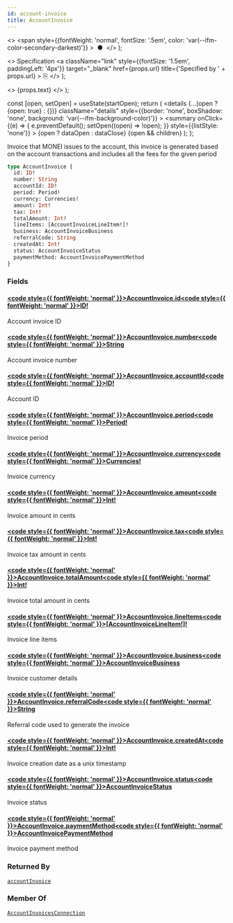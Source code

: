```yaml
---
id: account-invoice
title: AccountInvoice
---
```


  <>
    <span
      style={{fontWeight: 'normal', fontSize: '.5em', color: 'var(--ifm-color-secondary-darkest)'}}
    >
      &nbsp;●&nbsp;
    </span>
  </>
);

  <>
    Specification
    <a
      className="link"
      style={{fontSize: '1.5em', paddingLeft: '4px'}}
      target="_blank"
      href={props.url}
      title={'Specified by ' + props.url}
    >
      ⎘
    </a>
  </>
);

  <>
    <span className={props.class}>{props.text}</span>
  </>
);


  const [open, setOpen] = useState(startOpen);
  return (
    <details
      {...(open ? {open: true} : {})}
      className="details"
      style={{border: 'none', boxShadow: 'none', background: 'var(--ifm-background-color)'}}
    >
      <summary
        onClick={(e) => {
          e.preventDefault();
          setOpen((open) => !open);
        }}
        style={{listStyle: 'none'}}
      >
        {open ? dataOpen : dataClose}
      </summary>
      {open && children}
    </details>
  );
};

Invoice that MONEI issues to the account,
this invoice is generated based on the account transactions
and includes all the fees for the given period

```graphql
type AccountInvoice {
  id: ID!
  number: String
  accountId: ID!
  period: Period!
  currency: Currencies!
  amount: Int!
  tax: Int!
  totalAmount: Int!
  lineItems: [AccountInvoiceLineItem!]!
  business: AccountInvoiceBusiness
  referralCode: String
  createdAt: Int!
  status: AccountInvoiceStatus
  paymentMethod: AccountInvoicePaymentMethod
}
```

### Fields

#### [<code style={{ fontWeight: 'normal' }}>AccountInvoice.<b>id</b></code>](#)<Bullet />[<code style={{ fontWeight: 'normal' }}><b>ID!</b></code>](/docs/apis/graphql/types/scalars/id.mdx) <Badge class="badge badge--secondary badge--non_null" text="non-null"/> <Badge class="badge badge--secondary " text="scalar"/>

Account invoice ID

#### [<code style={{ fontWeight: 'normal' }}>AccountInvoice.<b>number</b></code>](#)<Bullet />[<code style={{ fontWeight: 'normal' }}><b>String</b></code>](/docs/apis/graphql/types/scalars/string.mdx) <Badge class="badge badge--secondary " text="scalar"/>

Account invoice number

#### [<code style={{ fontWeight: 'normal' }}>AccountInvoice.<b>accountId</b></code>](#)<Bullet />[<code style={{ fontWeight: 'normal' }}><b>ID!</b></code>](/docs/apis/graphql/types/scalars/id.mdx) <Badge class="badge badge--secondary badge--non_null" text="non-null"/> <Badge class="badge badge--secondary " text="scalar"/>

Account ID

#### [<code style={{ fontWeight: 'normal' }}>AccountInvoice.<b>period</b></code>](#)<Bullet />[<code style={{ fontWeight: 'normal' }}><b>Period!</b></code>](/docs/apis/graphql/types/objects/period.mdx) <Badge class="badge badge--secondary badge--non_null" text="non-null"/> <Badge class="badge badge--secondary " text="object"/>

Invoice period

#### [<code style={{ fontWeight: 'normal' }}>AccountInvoice.<b>currency</b></code>](#)<Bullet />[<code style={{ fontWeight: 'normal' }}><b>Currencies!</b></code>](/docs/apis/graphql/types/enums/currencies.mdx) <Badge class="badge badge--secondary badge--non_null" text="non-null"/> <Badge class="badge badge--secondary " text="enum"/>

Invoice currency

#### [<code style={{ fontWeight: 'normal' }}>AccountInvoice.<b>amount</b></code>](#)<Bullet />[<code style={{ fontWeight: 'normal' }}><b>Int!</b></code>](/docs/apis/graphql/types/scalars/int.mdx) <Badge class="badge badge--secondary badge--non_null" text="non-null"/> <Badge class="badge badge--secondary " text="scalar"/>

Invoice amount in cents

#### [<code style={{ fontWeight: 'normal' }}>AccountInvoice.<b>tax</b></code>](#)<Bullet />[<code style={{ fontWeight: 'normal' }}><b>Int!</b></code>](/docs/apis/graphql/types/scalars/int.mdx) <Badge class="badge badge--secondary badge--non_null" text="non-null"/> <Badge class="badge badge--secondary " text="scalar"/>

Invoice tax amount in cents

#### [<code style={{ fontWeight: 'normal' }}>AccountInvoice.<b>totalAmount</b></code>](#)<Bullet />[<code style={{ fontWeight: 'normal' }}><b>Int!</b></code>](/docs/apis/graphql/types/scalars/int.mdx) <Badge class="badge badge--secondary badge--non_null" text="non-null"/> <Badge class="badge badge--secondary " text="scalar"/>

Invoice total amount in cents

#### [<code style={{ fontWeight: 'normal' }}>AccountInvoice.<b>lineItems</b></code>](#)<Bullet />[<code style={{ fontWeight: 'normal' }}><b>[AccountInvoiceLineItem!]!</b></code>](/docs/apis/graphql/types/objects/account-invoice-line-item.mdx) <Badge class="badge badge--secondary badge--non_null" text="non-null"/> <Badge class="badge badge--secondary " text="object"/>

Invoice line items

#### [<code style={{ fontWeight: 'normal' }}>AccountInvoice.<b>business</b></code>](#)<Bullet />[<code style={{ fontWeight: 'normal' }}><b>AccountInvoiceBusiness</b></code>](/docs/apis/graphql/types/objects/account-invoice-business.mdx) <Badge class="badge badge--secondary " text="object"/>

Invoice customer details

#### [<code style={{ fontWeight: 'normal' }}>AccountInvoice.<b>referralCode</b></code>](#)<Bullet />[<code style={{ fontWeight: 'normal' }}><b>String</b></code>](/docs/apis/graphql/types/scalars/string.mdx) <Badge class="badge badge--secondary " text="scalar"/>

Referral code used to generate the invoice

#### [<code style={{ fontWeight: 'normal' }}>AccountInvoice.<b>createdAt</b></code>](#)<Bullet />[<code style={{ fontWeight: 'normal' }}><b>Int!</b></code>](/docs/apis/graphql/types/scalars/int.mdx) <Badge class="badge badge--secondary badge--non_null" text="non-null"/> <Badge class="badge badge--secondary " text="scalar"/>

Invoice creation date as a unix timestamp

#### [<code style={{ fontWeight: 'normal' }}>AccountInvoice.<b>status</b></code>](#)<Bullet />[<code style={{ fontWeight: 'normal' }}><b>AccountInvoiceStatus</b></code>](/docs/apis/graphql/types/enums/account-invoice-status.mdx) <Badge class="badge badge--secondary " text="enum"/>

Invoice status

#### [<code style={{ fontWeight: 'normal' }}>AccountInvoice.<b>paymentMethod</b></code>](#)<Bullet />[<code style={{ fontWeight: 'normal' }}><b>AccountInvoicePaymentMethod</b></code>](/docs/apis/graphql/types/enums/account-invoice-payment-method.mdx) <Badge class="badge badge--secondary " text="enum"/>

Invoice payment method

### Returned By

[`accountInvoice`](/docs/apis/graphql/operations/queries/account-invoice.mdx) <Badge class="badge badge--secondary badge--relation" text="query"/>

### Member Of

[`AccountInvoicesConnection`](/docs/apis/graphql/types/objects/account-invoices-connection.mdx) <Badge class="badge badge--secondary badge--relation" text="object"/>
